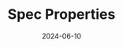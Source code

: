 ---
title: Spec Properties
authors:
  - sethjuarez
  - wayliums
  - cassiebreviu
date: 2024-06-10
tags:
  - prompty-file-spec
  - documentation
index: 2
---